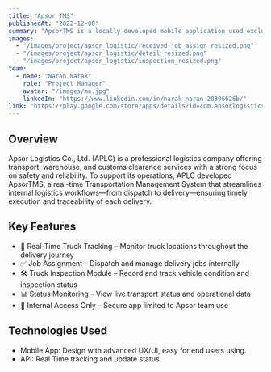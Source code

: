 ```yaml
---
title: "Apsor TMS"
publishedAt: "2022-12-08"
summary: "ApsorTMS is a locally developed mobile application used exclusively by the internal team at Apsor Logistics. It is designed to manage delivery operations by enabling staff to track trucks, assign delivery jobs, and conduct vehicle inspections efficiently."
images:
  - "/images/project/apsor_logistic/received_job_assign_resized.png"
  - "/images/project/apsor_logistic/detail_resized.png"
  - "/images/project/apsor_logistic/inspection_resized.png"
team:
  - name: "Naran Narak"
    role: "Project Manager"
    avatar: "/images/me.jpg"
    linkedIn: "https://www.linkedin.com/in/narak-naran-28306626b/"
link: "https://play.google.com/store/apps/details?id=com.apsorlogistics.apsortms"
---
```


## Overview
Apsor Logistics Co., Ltd. (APLC) is a professional logistics company offering transport, warehouse, and customs clearance services with a strong focus on safety and reliability. To support its operations, APLC developed ApsorTMS, a real-time Transportation Management System that streamlines internal logistics workflows—from dispatch to delivery—ensuring timely execution and traceability of each delivery.

## Key Features
- 📍 Real-Time Truck Tracking – Monitor truck locations throughout the delivery journey
- ✅ Job Assignment – Dispatch and manage delivery jobs internally
- 🛠️ Truck Inspection Module – Record and track vehicle condition and inspection status
- 📊 Status Monitoring – View live transport status and operational data
- 🔐 Internal Access Only – Secure app limited to Apsor team use

## Technologies Used
- Mobile App: Design with advanced UX/UI, easy for end users using.
- API: Real Time tracking and update status